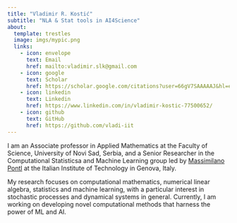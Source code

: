 ```yaml
---
title: "Vladimir R. Kostić"
subtitle: "NLA & Stat tools in AI4Science"
about:
  template: trestles
  image: imgs/mypic.png
  links:
    - icon: envelope
      text: Email
      href: mailto:vladimir.slk@gmail.com
    - icon: google
      text: Scholar
      href: https://scholar.google.com/citations?user=66gV7SAAAAAJ&hl=en
    - icon: linkedin
      text: Linkedin
      href: https://www.linkedin.com/in/vladimir-kostic-77500652/
    - icon: github
      text: GitHub
      href: https://github.com/vladi-iit
---
```


I am an Associate professor in Applied Mathematics at the Faculty of Science, University of Novi Sad, Serbia, and a Senior Researcher in the Computational Statisticsa and Machine Learning group led by [Massimilano Pontl](https://www.iit.it/it/people-details/-/people/massimiliano-pontil) at the Italian Institute of Technology in Genova, Italy.

My research focuses on computational mathematics, numerical linear algebra, statistics and machine learning, with a particular interest in stochastic processes and dynamical systems in general. Currently, I am working on developing novel computational methods that harness the power of ML and AI.
